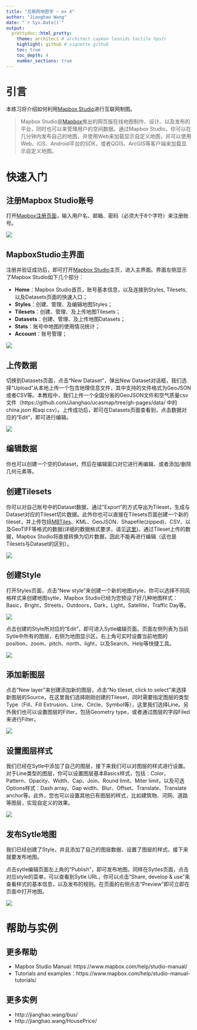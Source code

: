```yaml
---
title: "互联网地图学 — ex 4"
author: "Jianghao Wang"
date: "`r Sys.Date()`"
output:
  prettydoc::html_pretty:
    theme: architect # architect cayman leonids tactile hpstr
    highlight: github # vignette github
    toc: true
    toc_depth: 4
    number_sections: true
---
```


# 引言
本练习将介绍如何利用[Mapbox Studio](https://www.mapbox.com/mapbox-studio/)进行互联网制图。

> Mapbox Studio是[Mapbox](https://www.mapbox.com/)推出的网页版在线地图制作、设计、以及发布的平台，同时也可以来管理用户的空间数据。通过Mapbox Studio，你可以在几分钟内发布自己的地图，并使用Web来加载显示自定义地图，并可以使用Web、iOS、Android平台的SDK，或者QGIS、ArcGIS等客户端来加载显示自定义地图。

# 快速入门

## 注册Mapbox Studio账号

打开[Mapbox注册页面](https://www.mapbox.com/signup/)，输入用户名、邮箱、密码（必须大于8个字符）来注册账号。

![](figs/01-sign-in.png)

## MapboxStudio主界面

注册并验证成功后，即可打开[Mapbox Studio](https://www.mapbox.com/mapbox-studio/)主页，进入主界面。界面左侧显示了Mapbox Studio如下几个部分： 

- __Home__：Mapbox Studio首页，账号基本信息，以及连接到Styles, Tilesets, 以及Datasets页面的快速入口； 
- __Styles__：创建、管理、及编辑地图Styles；
- __Tilesets__：创建、管理、及上传地图Tilesets；
- __Datasets__：创建、管理、及上传地图Datasets；
- __Stats__：账号中地图的使用情况统计； 
- __Account__：账号管理；

![](figs/02-studio-ui.png)

## 上传数据

切换到Datasets页面，点击“New Dataset”，弹出New Dataset对话框，我们选择“Upload”从本地上传一个包含地理信息文件，其中支持的文件格式为GeoJSON或者CSV等。本教程中，我们上传一个全国分省的GeoJSON文件和空气质量csv文件（https://github.com/Jianghao/ucasmap/tree/gh-pages/data/ 中的 china.json 和aqi.csv）。上传成功后，即可在Datasets页面查看到，点击数据对应的“Edit”，即可进行编辑。

![](figs/04-upload-data.png)

## 编辑数据

你也可以创建一个空的Dataset，然后在编辑窗口对它进行再编辑、或者添加/删除几何元素等。

## 创建Tilesets

你可以对自己账号中的Dataset数据，通过”Export“的方式导出为Tileset，生成与Dataset对应的Tileset切片数据。此外你也可以直接在Tilesets页面创建一个新的tileset，并上传包括[MBTiles](https://www.mapbox.com/help/define-mbtiles/)、KML、GeoJSON、Shapefile(zipped)、CSV、以及GeoTIFF等格式的数据(详细的数据格式要求，请见[这里](https://www.mapbox.com/help/uploads/))。通过Tileset上传的数据，Mapbox Studio将直接转换为切片数据，因此不能再进行编辑（这也是Tilesets与Dataset的区别）。

![](figs/05-upload-tiles.png)

## 创建Style

打开Styles页面，点击“New style”来创建一个新的地图style，你可以选择不同风格样式来创建地图sytle，Mapbox Studio已经为您预设了好几种地图样式：Basic，Bright，Streets，Outdoors，Dark，Light，Satellite，Traffic Day等。

![](figs/06-styles.png)

点击创建的Style所对应的“Edit”，即可进入Sytle编辑页面。页面左侧列表为当前Sytle中所有的图层，右侧为地图显示区，右上角可实时设置当前地图的position、zoom、pitch、north、light，以及Search、Help等快捷工具。

![](figs/07-styles-editor.png)

## 添加新图层

点击“New layer”来创建添加新的图层，点击“No tileset, click to select”来选择新图层的Source，在这里我们选择刚刚创建的Tileset，同时需要指定图层的类型Type（Fill、Fill Extrusion、Line、Circle、Symbol等），这里我们选择Line。另外我们也可以设置图层的Filter，包括Geometry type，或者通过图层的字段Filed来进行Filter。

![](figs/08-add-data-layer.png)

## 设置图层样式 

我们已经在Sytle中添加了自己的图层，接下来我们可以对图层的样式进行设置。对于Line类型的图层，你可以设置图层基本Basics样式，包括：Color，Pattern、Opacity、Width、Cap、Join、Round limit、Miter limit，以及可选Options样式：Dash array、Gap width、Blur、Offset、Translate、Translate anchor等。此外，您也可以设置其他已有图层的样式，比如建筑物、河网、道路等图层，实现自定义的效果。

![](figs/09-style.png)

## 发布Sytle地图

我们已经创建了Style，并且添加了自己的图层数据、设置了图层的样式，接下来就要发布地图。

点击sytle编辑页面左上角的“Publish”，即可发布地图。同样在Sytles页面，点击对应style的菜单，可以查看到Sytle URL，你可以点击“Share, develop & use”来查看样式的基本信息，以及发布的规则。在页面的右侧点击“Preview”即可立即在页面中打开地图。

![](figs/10-share.png)


# 帮助与实例

## 更多帮助
- Mapbox Studio Manual: https://www.mapbox.com/help/studio-manual/
- Tutorials and examples：https://www.mapbox.com/help/studio-manual-tutorials/

## 更多实例
- http://jianghao.wang/bus/
- http://jianghao.wang/HousePrice/





